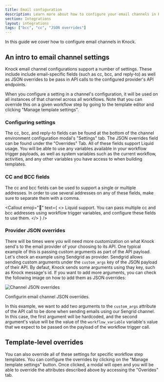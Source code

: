 ```yaml
---
title: Email configuration
description: Learn more about how to configure your email channels in Knock.
section: Integrations
layout: integrations
tags: ["bcc", "cc", "JSON overrides"]
---
```



In this guide we cover how to configure email channels in Knock.

## An intro to email channel settings

Knock email channel configurations support a number of settings. These include include email-specific fields (such as cc, bcc, and reply-to) as well as JSON overrides to be pass in API calls to the configured provider's API endpoints.

When you configure a setting in a channel's configuration, it will be used on all instances of that channel across all workflows. Note that you can override this on a given workflow step by going to the template editor and clicking "Manage template settings". 

### Configuring settings

The cc, bcc, and reply-to fields can be found at the bottom of the channel environment configuration modal's "Settings" tab.
The JSON overrides field can be found under the "Overrides" Tab.
All of these fields support Liquid usage. You will be able to use any variables available in your workflow trigger payloads, as well as system variables such as the current workflow, activities, and any other variables you have access to when building templates.

### CC and BCC fields

The cc and bcc fields can be used to support a single or multiple addresses. In order to use several addresses on any of these fields, make sure to separate them with a comma.

<Callout
  emoji="🌠"
  text={
    <>
      <span className="font-bold">Liquid support.</span> You can pass multiple cc and bcc addresses using
      workflow trigger variables, and configure these fields to use them.
    </>
  }
/>

### Provider JSON overrides

There will be times were you will need more customization on what Knock send's to the email provider of your
choosing to its API. One typical example of this is passing custom arguments as part of the API payload.
Let's check an example using Sendgrid as provider. Sendgrid allows sending custom arguments under the
`custom_args` key of the JSON payload of their API. By defaut, Knock sends some arguments using thay key, such
as Knock message's id. If you want to add more arguments, you can check the following image on how to add them as
JSON overrides:

![Channel JSON overrides](/images/integrations/email/email-channel-json-overrides.png)

<figcaption>
  Configurin email channel JSON overrides.
</figcaption>


In this example, we want to add two arguments to the `custom_args` attribute of the API call to be done when
sending emails using our Sengrid channel. In this case, the first argument will be hardcoded, and the second
argument's value will be the value of the `workflow_variable` variable's value that we expect to be passed
on the payload of the workflow trigger call.

## Template-level overrides

You can also override all of these settings for specific workflow step templates.
You can configure the overrides by clicking on the "Manage template settings" button. Once clicked, a modal will
open and you will be able to override the attributes described above by accessing the "Overides" tab.
